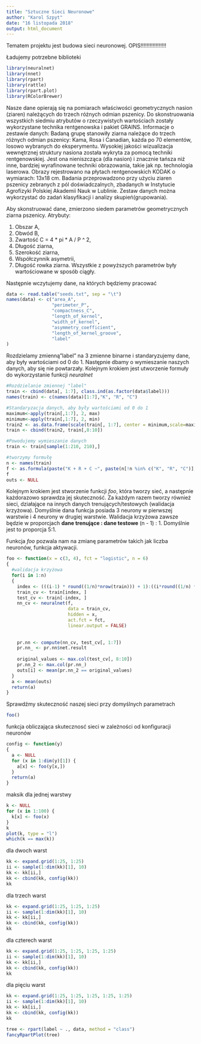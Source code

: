 ```yaml
---
title: "Sztuczne Sieci Neuronowe"
author: "Karol Szpyt"
date: "16 listopada 2018"
output: html_document
---
```

Tematem projektu jest budowa sieci neuronowej.  OPIS!!!!!!!!!!!!!!!!!

Ładujemy potrzebne biblioteki
```r
library(neuralnet)
library(nnet)
library(rpart)
library(rattle)
library(rpart.plot)
library(RColorBrewer)
```
Nasze dane opierają się na pomiarach właściwości geometrycznych nasion (ziaren) należących do trzech różnych odmian pszenicy. Do skonstruowania wszystkich siedmiu atrybutów o rzeczywistych wartościach zostały wykorzystane technika rentgenowska i pakiet GRAINS. 
Informacje o zestawie danych:
Badaną grupę stanowiły ziarna należące do trzech różnych odmian pszenicy: Kama, Rosa i Canadian, każda po 70 elementów, losowo wybranych do eksperymentu. Wysokiej jakości wizualizacja wewnętrznej struktury nasiona została wykryta za pomocą techniki rentgenowskiej. Jest ona nieniszcząca (dla nasion) i znacznie tańsza niż inne, bardziej wyrafinowane techniki obrazowania, takie jak np. technologia laserowa. Obrazy rejestrowano na płytach rentgenowskich KODAK o wymiarach: 13x18 cm. Badania przeprowadzono przy użyciu ziaren pszenicy zebranych z pól doświadczalnych, zbadanych w Instytucie Agrofizyki Polskiej Akademii Nauk w Lublinie.
Zestaw danych można wykorzystać do zadań klasyfikacji i analizy skupień(grupowania).

Aby skonstruować dane, zmierzono siedem parametrów geometrycznych ziarna pszenicy. Atrybuty:

1.	Obszar A,
2.	Obwód B,
3.	Zwartość C = 4 \*\ pi \*\ A / P ^ 2,
4.	Długość ziarna,
5.	Szerokość ziarna,
6.	Współczynnik asymetrii,
7.	Długość rowka ziarna.
Wszystkie z powyższych parametrów były wartościowane w sposób ciągły.

Następnie wczytujemy dane, na których będziemy pracować
```r
data <- read.table("seeds.txt", sep = "\t")
names(data) <- c("area_A", 
                 "perimeter_P", 
                 "compactness_C", 
                 "length_of_kernel", 
                 "width_of_kernel", 
                 "asymmetry_coefficient", 
                 "length_of_kernel_groove", 
                 "label"
)
```

Rozdzielamy zmienną"label" na 3 zmienne binarne i standaryzujemy dane, aby były wartościami od 0 do 1. Następnie dbamy o wymieszanie naszych danych, aby się nie powtarzały. Kolejnym krokiem jest utworzenie formuły do wykorzystanie funkcji *neuralnet*
```r
#Rozdzielanie zmiennej "label"
train <- cbind(data[, 1:7], class.ind(as.factor(data$label)))
names(train) <- c(names(data)[1:7],"K", "R", "C")

#Standaryzacja danych, aby były wartościami od 0 do 1 
maximum<-apply(train[,1:7], 2, max)
minimum<-apply(train[,1:7], 2, min)
train2 <- as.data.frame(scale(train[, 1:7], center = minimum,scale=maximum-minimum))
train <- cbind(train2, train[,8:10])

#Powodujemy wymieszanie danych
train <- train[sample(1:210, 210),]

#tworzymy formułę
n <- names(train)
f <- as.formula(paste("K + R + C ~", paste(n[!n %in% c("K", "R", "C")], collapse = " + ")))
f
outs <- NULL
```

Kolejnym krokiem jest stworzenie funkcji *foo*, która tworzy sieć, a następnie każdorazowo sprawdza jej skuteczność. Za każdym razem tworzy również sieci, działające na innych danych trenujących/testowych (walidacja krzyżowa). Domyślnie dana funkcja posiada 3 neurony w pierwszej warstwie i 4 neurony w drugiej warstwie. Walidacja krzyżowa zawsze będzie w proporcjach **dane trenujące : dane testowe** (n - 1) : 1. Domyślnie jest to proporcja 5:1. 
  
  Funkcja *foo* pozwala nam na zmianę parametrów takich jak liczba neuronów, funkcja aktywacji.
```r
foo <- function(x = c(3, 4), fct = "logistic", n = 6)
{
  #walidacja krzyżowa
  for(i in 1:n)
  {
    index <- (((i-1) * round((1/n)*nrow(train))) + 1):((i*round((1/n) * nrow(train))))
    train_cv <- train[index, ]
    test_cv <- train[-index, ]
    nn_cv <- neuralnet(f,
                       data = train_cv,
                       hidden = x,
                       act.fct = fct,
                       linear.output = FALSE)
    
    
    pr.nn <- compute(nn_cv, test_cv[, 1:7])
    pr.nn_ <- pr.nn$net.result
    
    original_values <- max.col(test_cv[, 8:10])
    pr.nn_2 <- max.col(pr.nn_)
    outs[i] <- mean(pr.nn_2 == original_values)
  }
  a <- mean(outs)
  return(a)
}
```

Sprawdźmy skuteczność naszej sieci przy domyślnych parametrach
```r
foo()
```

funkcja obliczająca skutecznosć sieci w zależności od konfiguracji neuronów
```r
config <- function(y)
{
  a <- NULL
  for (x in 1:dim(y)[1]) {
    a[x] <- foo(y[x,])
  }
  return(a)
}

```

maksik dla jednej warstwy
```r
k <- NULL
for (x in 1:100) {
  k[x] <- foo(x)
}
k
plot(k, type = "l")
which(k == max(k))
```
dla dwoch warst 
```r
kk <- expand.grid(1:25, 1:25)
ii <- sample(1:dim(kk)[1], 10)
kk <- kk[ii,]
kk <- cbind(kk, config(kk))
kk
```
dla trzech warst
```r
kk <- expand.grid(1:25, 1:25, 1:25)
ii <- sample(1:dim(kk)[1], 10)
kk <- kk[ii,]
kk <- cbind(kk, config(kk))
kk
```
dla czterech warst
```r
kk <- expand.grid(1:25, 1:25, 1:25, 1:25)
ii <- sample(1:dim(kk)[1], 10)
kk <- kk[ii,]
kk <- cbind(kk, config(kk))
kk
```
dla pięciu warst
```r
kk <- expand.grid(1:25, 1:25, 1:25, 1:25, 1:25)
ii <- sample(1:dim(kk)[1], 10)
kk <- kk[ii,]
kk <- cbind(kk, config(kk))
kk
```







```r
tree <- rpart(label ~ ., data, method = "class")
fancyRpartPlot(tree)
```















